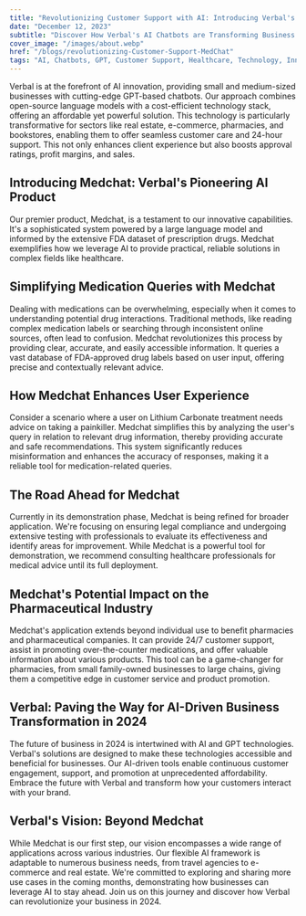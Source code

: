 ---
title: "Revolutionizing Customer Support with AI: Introducing Verbal's Medchat"
date: "December 12, 2023"
subtitle: "Discover How Verbal's AI Chatbots are Transforming Business Interactions"
cover_image: "/images/about.webp"
href: "/blogs/revolutionizing-Customer-Support-MedChat"
tags: "AI, Chatbots, GPT, Customer Support, Healthcare, Technology, Innovation, Business Solutions, Medchat, Verbal"
---

Verbal is at the forefront of AI innovation, providing small and medium-sized businesses with cutting-edge GPT-based chatbots. Our approach combines open-source language models with a cost-efficient technology stack, offering an affordable yet powerful solution. This technology is particularly transformative for sectors like real estate, e-commerce, pharmacies, and bookstores, enabling them to offer seamless customer care and 24-hour support. This not only enhances client experience but also boosts approval ratings, profit margins, and sales.

## Introducing Medchat: Verbal's Pioneering AI Product

Our premier product, Medchat, is a testament to our innovative capabilities. It's a sophisticated system powered by a large language model and informed by the extensive FDA dataset of prescription drugs. Medchat exemplifies how we leverage AI to provide practical, reliable solutions in complex fields like healthcare.

## Simplifying Medication Queries with Medchat

Dealing with medications can be overwhelming, especially when it comes to understanding potential drug interactions. Traditional methods, like reading complex medication labels or searching through inconsistent online sources, often lead to confusion. Medchat revolutionizes this process by providing clear, accurate, and easily accessible information. It queries a vast database of FDA-approved drug labels based on user input, offering precise and contextually relevant advice.

## How Medchat Enhances User Experience

Consider a scenario where a user on Lithium Carbonate treatment needs advice on taking a painkiller. Medchat simplifies this by analyzing the user's query in relation to relevant drug information, thereby providing accurate and safe recommendations. This system significantly reduces misinformation and enhances the accuracy of responses, making it a reliable tool for medication-related queries.

## The Road Ahead for Medchat

Currently in its demonstration phase, Medchat is being refined for broader application. We're focusing on ensuring legal compliance and undergoing extensive testing with professionals to evaluate its effectiveness and identify areas for improvement. While Medchat is a powerful tool for demonstration, we recommend consulting healthcare professionals for medical advice until its full deployment.

## Medchat's Potential Impact on the Pharmaceutical Industry

Medchat's application extends beyond individual use to benefit pharmacies and pharmaceutical companies. It can provide 24/7 customer support, assist in promoting over-the-counter medications, and offer valuable information about various products. This tool can be a game-changer for pharmacies, from small family-owned businesses to large chains, giving them a competitive edge in customer service and product promotion.

## Verbal: Paving the Way for AI-Driven Business Transformation in 2024

The future of business in 2024 is intertwined with AI and GPT technologies. Verbal's solutions are designed to make these technologies accessible and beneficial for businesses. Our AI-driven tools enable continuous customer engagement, support, and promotion at unprecedented affordability. Embrace the future with Verbal and transform how your customers interact with your brand.

## Verbal's Vision: Beyond Medchat

While Medchat is our first step, our vision encompasses a wide range of applications across various industries. Our flexible AI framework is adaptable to numerous business needs, from travel agencies to e-commerce and real estate. We're committed to exploring and sharing more use cases in the coming months, demonstrating how businesses can leverage AI to stay ahead. Join us on this journey and discover how Verbal can revolutionize your business in 2024.

